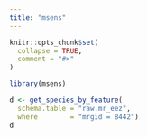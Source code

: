 ```yaml
---
title: "msens"
---
```


```r
knitr::opts_chunk$set(
  collapse = TRUE,
  comment = "#>"
)
```

```r
library(msens)
```

```r
d <- get_species_by_feature(
  schema.table = "raw.mr_eez",
  where        = "mrgid = 8442")
d
```


